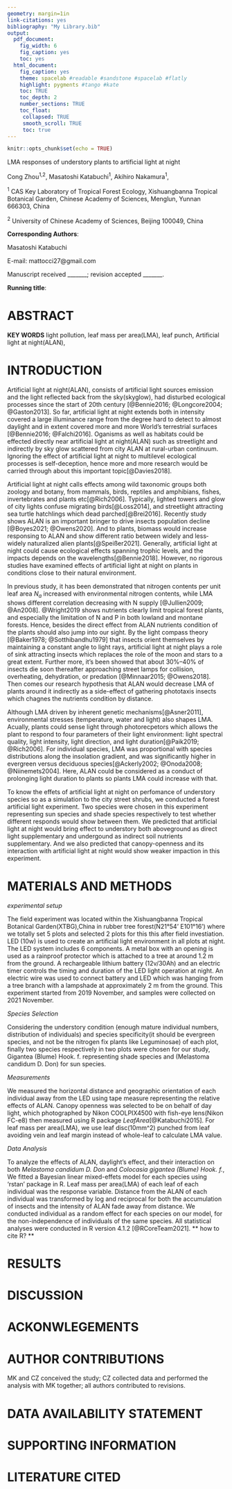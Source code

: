 ```yaml
---
geometry: margin=1in
link-citations: yes
bibliography: "My Library.bib"
output:
  pdf_document:
    fig_width: 6
    fig_caption: yes
    toc: yes
  html_document:
    fig_caption: yes
    theme: spacelab #readable #sandstone #spacelab #flatly
    highlight: pygments #tango #kate
    toc: TRUE
    toc_depth: 2
    number_sections: TRUE
    toc_float:
     collapsed: TRUE
     smooth_scroll: TRUE
     toc: true
---
```



```r
knitr::opts_chunk$set(echo = TRUE)
```

LMA responses of understory plants to artificial light at night

$$ $$

Cong Zhou^1,2^,
Masatoshi Katabuchi^1^,
Akihiro Nakamura^1^,

$$ $$

^1^ CAS Key Laboratory of Tropical Forest Ecology, Xishuangbanna Tropical Botanical Garden, Chinese Academy of Sciences, Menglun, Yunnan 666303, China

^2^ University of Chinese Academy of Sciences, Beijing 100049, China

$$ $$ 

**Corresponding Authors**:

Masatoshi Katabuchi

E-mail: mattocci27@gmail.com

$$ $$

Manuscript received _______; revision accepted _______.

**Running title**: 

\newpage

# ABSTRACT



**KEY WORDS**
light pollution,
leaf mass per area(LMA),
leaf punch,
Artificial light at night(ALAN),


# INTRODUCTION

Artificial light at night(ALAN), consists of artificial light sources emission and the light reflected back from the sky(skyglow), had disturbed ecological processes since the start of 20th century [@Bennie2016; @Longcore2004; @Gaston2013]. 
So far, artificial light at night extends both in intensity covered a large illuminance range from the degree hard to detect to almost daylight and in extent covered more and more World's terrestrial surfaces [@Bennie2016; @Falchi2016].
Oganisms as well as habitats could be effected directly near artificial light at night(ALAN) such as streetlight and indirectly by sky glow scattered from city ALAN at rural-urban continuum.
Ignoring the effect of artificial light at night to multilevel ecological processes is self-deception, hence more and more research would be carried through about this important topic[@Davies2018]. 

Artificial light at night calls effects among wild taxonomic groups both zoology and botany, from mammals, birds, reptiles and amphibians, fishes, invertebrates and plants etc[@Rich2006].
Typically, lighted towers and glow of city lights confuse migrating birds[@Loss2014], and streetlight attracting sea turtle hatchlings which dead parched[@Brei2016]. 
Recently study shows ALAN is an important bringer to drive insects population decline [@Boyes2021; @Owens2020].
And to plants, biomass would increase responsing to ALAN and show different ratio between widely and less‐widely naturalized alien plants[@Speißer2021].
Generally, artificial light at night could cause ecological effects spanning trophic levels, and the impacts depends on the wavelengths[@Bennie2018].
However, no rigorous studies have examined effects of artificial light at night on plants in conditions close to their natural environment.

In previous study, it has been demonstrated that nitrogen contents per unit leaf area $N_a$ increased with environmental nitrogen contents, while LMA shows different correlation decreasing with N supply [@Jullien2009; @An2008].
@Wright2019 shows nutrients clearly limit tropical forest plants, and especially the limitation of N and P in both lowland and montane forests. 
Hence, besides the direct effect from ALAN nutrients condition of the plants should also jump into our sight.
By the light compass theory [@Baker1978; @Sotthibandhu1979] that insects orient themselves by maintaining a constant angle to light rays, artificial light at night plays a role of sink attracting insects which replaces the role of the moon and stars to a great extent.
Further more, it's been showed that about 30%–40% of insects die soon thereafter approaching street lamps for collision, overheating, dehydration, or predation [@Minnaar2015; @Owens2018].
Then comes our research hypothesis that ALAN would decrease LMA of plants around it indirectly as a side-effect of gathering phototaxis insects which chagnes the nutrients condition by distance.

Although LMA driven by inherent genetic mechanisms[@Asner2011], environmental stresses (temperature, water and light) also shapes LMA.
Acually, plants could sense light through photorecpetors which allows the plant to respond to four parameters of their light environment: light spectral quality, light intensity, light direction, and light duration[@Paik2019; @Rich2006].
For individual species, LMA was proportional with species distributions along the insolation gradient, and was significantly higher in evergreen versus deciduous species[@Ackerly2002; @Onoda2008; @Niinemets2004].
Here, ALAN could be considered as a conduct of prolonging light duration to plants so plants LMA could increase with that.

To know the effets of artificial light at night on perfomance of understory species so as a simulation to the city street shrubs, we conducted a forest artificial light experiment.
Two species were chosen in this experiment representing sun species and shade species respectively to test whether different responds would show between them.
We predicted that artificial light at night would bring effect to understory both aboveground as direct light supplementary and undergound as indirect soil nutrients supplementary.
And we also predicted that canopy-openness and its interaction with artificial light at night would show weaker impaction in this experiment. 

# MATERIALS AND METHODS

*experimental setup*

The field experiment was located within the Xishuangbanna Tropical Botanical Garden(XTBG),China in rubber tree forest(N21°54' E101°16') where we totally set 5 plots and selected 2 plots for this this after field investiation.
LED (10w) is used to create an artificial light environment in all plots at night.
The LED system includes 6 components. 
A metal box with an opening is used as a rainproof protector which is attached to a tree at around 1.2 m from the ground. 
A rechargeable lithium battery (12v/30Ah) and an electric timer controls the timing and duration of the LED light operation at night.
An electric wire was used to connect battery and LED which was hanging from a tree branch with a lampshade at approximately 2 m from the ground. 
This experiment started from 2019 November, and samples were collected on 2021 November.

*Species Selection*

Considering the understory condition (enough mature individual numbers, distribution of individuals) and species specificity(it should be evergreen species, and not be the nitrogen fix plants like Leguminosae) of each plot, finally two species respectively in two plots were chosen for our study, Gigantea (Blume) Hook. f. representing shade species and (Melastoma candidum D. Don) for sun species.

*Measurements*

We measured the horizontal distance and geographic orientation of each individual away from the LED using tape measure representing the relative effects of ALAN.
Canopy openness was selected to be on behalf of day light, which photographed by Nikon COOLPIX4500 with fish-eye lens(Nikon FC-e8) then measured using  R package *LeafArea*[@Katabuchi2015].
For leaf mass per area(LMA), we use leaf disc(10mm^2) punched from leaf avoiding vein and leaf margin instead of whole-leaf to calculate LMA value.

*Data Analysis*

To analyze the effects of ALAN, daylight's effect, and their interaction on both *Melastoma candidum D. Don* and *Colocasia gigantea (Blume) Hook. f.*, We fitted a Bayesian linear mixed-effets model for each species using 'rstan' package in R.
Leaf mass per area(LMA) of each leaf of each individual was the response variable.
Distance from the ALAN of each individual was transformed by log and reciprocal for both the accumulation of insects and the intensity of ALAN fade away from distance.
We conducted individual as a random effect for each species on our model, for the non-independence of individuals of the same species.
All statistical analyses were conducted in R version 4.1.2 [@RCoreTeam2021]. ** how to cite R? **

# RESULTS


# DISCUSSION


# ACKONWLEGEMENTS


# AUTHOR CONTRIBUTIONS

MK and CZ conceived the study;
CZ collected data and performed the analysis with MK together;
all authors contributed to revisions.


# DATA AVAILABILITY STATEMENT


# SUPPORTING INFORMATION


# LITERATURE CITED




